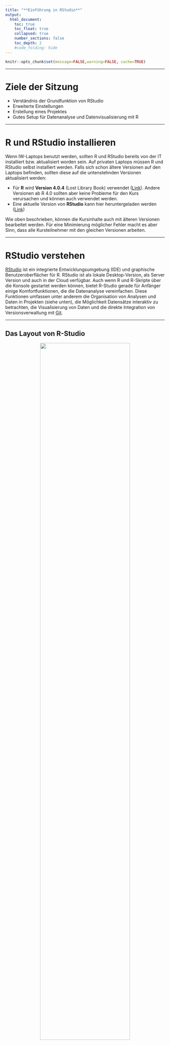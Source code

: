 ```yaml
---
title: "**Einführung in RStudio**"
output:
  html_document:
    toc: true
    toc_float: true
    collapsed: true
    number_sections: false
    toc_depth: 2
    #code_folding: hide
---
```




```r
knitr::opts_chunk$set(message=FALSE,warning=FALSE, cache=TRUE)
```

---- 

# Ziele der Sitzung

* Verständnis der Grundfunktion von RStudio
* Erweiterte Einstellungen
* Erstellung eines Projektes
* Gutes Setup für Datenanalyse und Datenvisualisierung mit R

----

# R und RStudio installieren 

Wenn IW-Laptops benutzt werden, sollten R und RStudio bereits von der IT installiert bzw. aktualisiert worden sein. Auf privaten Laptops müssen R und RStudio selbst installiert werden. Falls sich schon ältere Versionen auf den Laptops befinden, sollten diese auf die untenstehnden Versionen aktualisiert werden:

* Für **R** wird **Version 4.0.4** (Lost Library Book) verwendet ([Link](https://ftp.fau.de/cran/)). Andere Versionen ab R 4.0 sollten aber keine Probleme für den Kurs verursachen und können auch verwendet werden.
* Eine aktuelle Version von **RStudio** kann hier heruntergeladen werden ([Link](https://rstudio.com/products/rstudio/download/#download))

Wie oben beschrieben, können die Kursinhalte auch mit älteren Versionen bearbeitet werden. Für eine Minimierung möglicher Fehler macht es aber Sinn, dass alle Kursteilnehmer mit den gleichen Versionen arbeiten. 

----

# RStudio verstehen

[RStudio](https://rstudio.com/) ist ein integrierte Entwicklungsumgebung (IDE) und graphische Benutzeroberflächer für R. RStudio ist als lokale Desktop-Version, als Server Version und auch in der Cloud verfügbar. Auch wenn R und R-Skripte über die Konsole gestartet werden können, bietet R-Studio gerade für Anfänger einige Komfortfunktionen, die die Datenanalyse vereinfachen. Diese Funktionen umfassen unter anderem die Organisation von Analysen und Daten in Projekten (siehe unten), die Möglichkeit Datensätze interaktiv zu betrachten, die Visualisierung von Daten und die direkte Integration von Versionsverwaltung mit [Git](https://git-scm.com/). 

----

## Das Layout von R-Studio
<center>

![](images/einführung_1_fenster.png){width=75%}

</center>

Das Grundlayout von R-Studio besteht aus vier Fenstern. Diese sind wie oben
angeordnet und können funktional folgendermaßen unterschieden werden:

* Fenster 1: Das Fenster enthält das Hauptskript oder ggf. den Viewer (hiermit können Datensätze (ohne Schreibfunktion) betrachtet werden)

* Fenster 2: Beinhaltet die Umgebungsübersicht. Alle Objekte und Variablen die erstellt wurden, können hier betrachtet werden.

* Fenster 3: Hier befindet sich die Konsole.

* Fenster 4: Beinhaltet ein Übersicht über alle Dateien im Ordner / Plots / Pakete / oder die Hilfe.

Über <code>Tools > Global Options > Pane Layout</code> können diese Fenster nach belieben angeordnet und ein- bzw. ausgeblendet werden. 

----

## Erweiterte Einstellungen

Wenn man R-Studio das erste mal benutzt, macht es Sinn, einige Einstellungen zu verändern, die standardmäßig eingestellt sind. 

Hier macht es Sinn, sich unter 'Tools > Global Options' einmal die verschiedenen Optionen anzuschauen. 

<center>

![](images/einführung_2_einstellungen.png){width=50%}

</center>

Zwei wichtige Einstellungen sind (unserer Meinung nach):

1. den Haken bei "Restore .RData into workspace at start-up" zu entfernen und 
2. die Option bei "Save workspace to .RData on exit" auf "Never" zu setzen. 

In Einzelfällen kann es sinnvoll sein, Daten und Zuweisungen aus der letzten Sitzung automatisch in der nächsten Sitzung zu importieren. Öfter kann dies aber zu Verwirrung oder sogar zu Fehlern führen. Vor allem schulen die Einstellungen darin, alle Ergebnisse reprozudiertbar in Skripten zu speichern. 

Des Weiteren macht es Sinn, sich unter <code>Tools > Global Options > Appearance</code> mit den verfügbaren Optionen auseinanderzusetzen. Hier lassen sich etwa Schriftart und -größe sowie das generelle Theme von R-Studio einstellen. Wenn man längere Zeit vor R-Studio sitzt (was durchaus zu empfehlen ist), kann es Sinn machen, einen Darkmode zu nutzen, um die Augen zu schonen. 

----

## R-Studio Shortcuts

In R-Studio gibt es eine ganze Reihe an Shortcuts, die das Coden deutlich vereinfachen und beschleunigen können. Eine relativ umfrangreiche Übersicht gibt es [hier](https://support.rstudio.com/hc/en-us/articles/200711853-Keyboard-Shortcuts). Folgende Shortcuts sind unserer Meinung nach unerlässlich für den alltäglichen Gebrauch von R-Studio. Diese Auswahl kann aber nach Belieben erweitert werden.

Beschreibung                          Shortcut (Windows)  Shortcut (Mac) 
--------------------------------      ------------------- ---------------
Bewegen des Cursors zur Konsole       Ctrl+2              Ctrl+2
Leeren der Konsole                    Ctrl+L              Ctrl+L
Abbrechen des ausgeführten Befehls    Esc                 Esc
Neues Skript                          Ctrl+Shift+N        Cmd+Shift+N
Speichern des aktiven Dokuments       Ctrl+S              Ctrl+S
Assignment Operator                   Alt+-               Option+-
Pipe Operator                         Ctrl+Shift+M        Cmd+Shift+M
Autocompletion                        Tab                 Tab
Shortcut Übersicht                    Alt+Shift+K         Option+Shift+K
Neustart der R Session                Ctrl+Shift+F10      Ctrl+Shift+F10

----

# Erstellung von Projekten

Ein allgemeine Empfehlung besteht in der Erstellung eines neuen Projektes für jedes Analysvorhaben. Projekte bieten die Möglichkeit, alle wichtigen Dateien, Skripte und Ergebnisse an einem Ort zu organisieren. Der wichtigste Vorteils eines R-Studio-Projekts besteht aber darin, dass die automatisch erstellte .RProj-Datei den relativen Dateipfad festsetzt, von der aus alle Dateien abgerufen werden können. 

Generell kann das Working Directory auch durch <code>setwd()</code> festgelet werden.
```r
setwd('C:/Users/amertens/IW-R-Kurs/)
```
Dies hat den Nachteil, dass so ein absoulter Dateiffad festegesetzt wird. Verschiebt man den Ordner, kann dieser Dateipfad schnell ungeültig werden. Noch wichtiger ist allerdings der Umstand, dass bei Teilen des Ordners oder bei kollaborativem Arbeiten an einem Projekt niemand außer dem Autor des Skripts den korrekten Pfad gespeichert hat. Deshalb gilt: wer seinem zukünftigen Ich und anderen einen Gefallen tun will, nutzt R-Studio Projekte.

Projekte können unter <code>File > New Project</code> erstellt werden.

<center>

![](images/einführung_3_project.png){width=50%}

</center>

Im dann erscheinenden Fenster besteht die Möglichkeit, für ein Projekt einen neuen Ordner anzulegen, einen schon bestehnden Ordner zu verwenden oder ein Projekt mit Versionskontrolle (z.B. git zu benutzen). Generell empfiehlt sich hier zunächst, einen neuen Ordner für jedes Projekt anzulegen.

<center>

![](images/einführung_4_project.png){width=50%}

</center>

Im nächsten Fenster wählt man noch einmal die Option 'New Project'. Hier bestehen zudem noch die Option ein neues R-Paket oder eine Shiny App zu erstellen.

<center>

![](images/einführung_5_project.png){width=50%}

</center>

Im letzten Schritt gibt man den Namen des Ordners / des Projektes sowie den Pfad des Ordners an. Arbeitet man mit Versionskontrolle, besteht hier zudem die Möglichkeit, das Projekte bzw. den Ordner direkt mit git zu initialisieren.

Im nächsten Kapitel sollen die Vorteile von R-Studio Projekten anhand von Beispielen deutlich gemacht werden.

----

# Weiterführende Informationen

Hier werden eine Reihe von Links mit weiterführenden Informationen zu RStudio-Projekten aufgeführt. Wenn man plant, R und Rstudio häufiger zu nutzen, macht es Sinn, sich vor allem am Anfang mit den Grundlagen vernünftiger Projekt- und Ordnerverwaltung auseinander zu setzten. Einmal erlernte suboptimale Vorgehensweise sind später oft schwieriger zu korrigieren. Die folgenden Links können dabei helfen:

* [Chris von Csefalvay - Structuring R Projects](https://chrisvoncsefalvay.com/2018/08/09/structuring-r-projects/)

* [Martin Chan - RStudio Projects and Working Directories - A Beginners Guide](https://www.r-bloggers.com/2020/01/rstudio-projects-and-working-directories-a-beginners-guide/)

* [R4DS - Workflow: projects](https://r4ds.had.co.nz/workflow-projects.html)